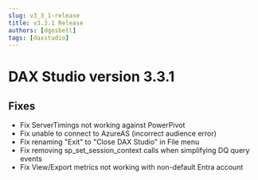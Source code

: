 ```yaml
---
slug: v3_3_1-release
title: v3.3.1 Release
authors: [dgosbell]
tags: [daxstudio]
---
```


# DAX Studio version 3.3.1

## Fixes
* Fix <Issue id="1382"/> ServerTimings not working against PowerPivot
* Fix <Issue id="1383"/> unable to connect to AzureAS (incorrect audience error)
* Fix <Issue id="1381"/> renaming "Exit" to "Close DAX Studio" in File menu
* Fix <Issue id="1385"/> removing sp_set_session_context calls when simplifying DQ query events
* Fix <Issue id="1387"/> View/Export metrics not working with non-default Entra account
<!-- truncate -->